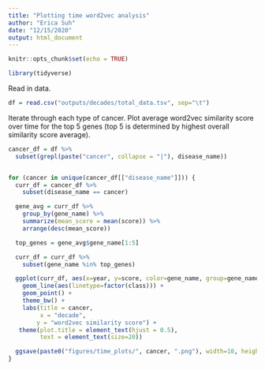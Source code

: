 ```yaml
---
title: "Plotting time word2vec analysis"
author: "Erica Suh"
date: "12/15/2020"
output: html_document
---
```


```r
knitr::opts_chunk$set(echo = TRUE)
```

```r
library(tidyverse)
```

Read in data.
```r
df = read.csv("outputs/decades/total_data.tsv", sep="\t")
```

Iterate through each type of cancer. Plot average word2vec similarity score over time for the top 5 genes (top 5 is determined by highest overall similarity score average).
```r
cancer_df = df %>%
  subset(grepl(paste("cancer", collapse = "|"), disease_name))


for (cancer in unique(cancer_df[["disease_name"]])) {
  curr_df = cancer_df %>%
    subset(disease_name == cancer)

  gene_avg = curr_df %>%
    group_by(gene_name) %>%
    summarize(mean_score = mean(score)) %>%
    arrange(desc(mean_score))

  top_genes = gene_avg$gene_name[1:5]

  curr_df = curr_df %>%
    subset(gene_name %in% top_genes)

  ggplot(curr_df, aes(x=year, y=score, color=gene_name, group=gene_name)) +
    geom_line(aes(linetype=factor(class))) +
    geom_point() +
    theme_bw() +
    labs(title = cancer,
         x = "decade",
        y = "word2vec similarity score") +
   theme(plot.title = element_text(hjust = 0.5),
         text = element_text(size=20))

  ggsave(paste0("figures/time_plots/", cancer, ".png"), width=10, height=6, dpi=300)
}
```